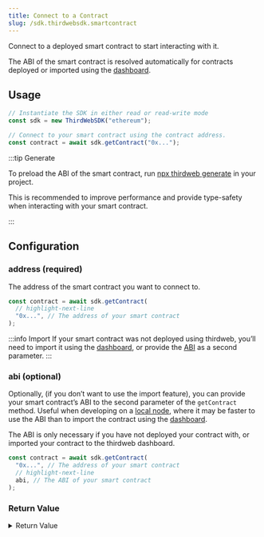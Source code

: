 ```yaml
---
title: Connect to a Contract
slug: /sdk.thirdwebsdk.smartcontract
---
```


Connect to a deployed smart contract to start interacting with it.

The ABI of the smart contract is resolved automatically for contracts deployed or imported
using the [dashboard](/dashboard).

## Usage

```javascript
// Instantiate the SDK in either read or read-write mode
const sdk = new ThirdWebSDK("ethereum");

// Connect to your smart contract using the contract address.
const contract = await sdk.getContract("0x...");
```

:::tip Generate

To preload the ABI of the smart contract, run [npx thirdweb generate](/cli/generate) in your project.

This is recommended to improve performance and provide type-safety when interacting with your smart contract.

:::

## Configuration

### address (required)

The address of the smart contract you want to connect to.

```javascript
const contract = await sdk.getContract(
  // highlight-next-line
  "0x...", // The address of your smart contract
);
```

:::info Import
If your smart contract was not deployed using thirdweb, you&rsquo;ll need to import it using the [dashboard](/dashboard), or provide
the [ABI](#abi) as a second parameter.
:::

### abi (optional)

Optionally, (if you don&rsquo;t want to use the import feature),
you can provide your smart contract&rsquo;s ABI to the second parameter of the `getContract` method.
Useful when developing on a [local node](/typescript/sdk.thirdwebsdk#local-nodes),
where it may be faster to use the ABI than to import the contract using the [dashboard](/dashboard).

The ABI is only necessary if you have not deployed your contract with, or imported your contract
to the thirdweb dashboard.

```javascript
const contract = await sdk.getContract(
  "0x...", // The address of your smart contract
  // highlight-next-line
  abi, // The ABI of your smart contract
);
```

### Return Value

<details>
<summary>Return Value</summary>
<div>

The `getContract` method returns an instance of the `SmartContract` class.

This class contains all the possible high level extension functionality, but each extension can only be used if your contract implements them. When trying to call an extension function on a contract that does not implement it, the SDK will inform you of the missing extension to implement.

Raw contract functions can also be called using the `contract.call("functionName", [...args], optionalOverrides)` API.

To get a full list of SDK functions available for a contract, consult the corresponing contract page on the dashboard: `https://thirdweb.com/<chain>/<contractAddress>`

```typescript
{
  events: ContractEvents<TContract>; // See "Contract Events"
  interceptor: ContractInterceptor<TContract>; // See "Contract Interceptor"
  encoder: ContractEncoder<TContract>; // Internal usage.
  estimator: GasCostEstimator<TContract>; // See "Gas Cost Estimator"
  publishedMetadata: ContractPublishedMetadata<TContract>; // See "Publish" documentation
  abi: ContractInterface; // The ABI of the smart contract
  metadata: ContractMetadata<BaseContract, any>; // See "Contract Metadata" extension
  royalties: ContractRoyalty<IRoyalty, any>; // See "Royalties" extension
  roles: ContractRoles<IPermissions, any>; // See "Permissions" extension
  sales: ContractPrimarySale<IPrimarySale>; // See "Primary Sale" extension
  platformFees: ContractPlatformFee<IPlatformFee>; // See "Platform Fees" extension
  owner: ContractOwner<Ownable>; // See "Ownable" extension
  erc20: Erc20; // See "ERC20" extension section
  erc721: Erc721; // See "ERC721" extension section
  erc1155: Erc1155; // See "ERC1155" extension section
  chainId: number; // The chain ID of the network the contract is deployed on
  getAddress(): string; // Function to get the address of the contract
  call(functionName: string, args: unknown[], CallOverrides]): Promise<any>; // Call a function on the contract
}
```

</div>
</details>
